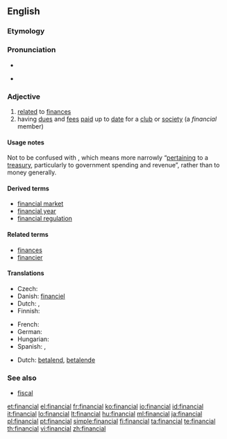 ==English==

===Etymology===
{{suffix|finance|al}}

===Pronunciation===
* {{audio|en-us-financial.ogg|Audio (US)}}

* {{IPA|/faɪˈnænʃəl/}}

===Adjective===
{{en-adj|-}}

# [[relate]]d to [[finance]]s
# having [[due]]s and [[fee]]s [[paid]] up to [[date]] for a [[club]] or [[society]] (a ''financial'' member)

====Usage notes====
Not to be confused with {{term|fiscal}}, which means more narrowly “[[pertaining]] to a [[treasury]], particularly to government spending and revenue”, rather than to money generally.

====Derived terms====
* [[financial market]]
* [[financial year]]
* [[financial regulation]]

====Related terms====
* [[finances]]
* [[financier]]

====Translations====
{{trans-top|related to finances}}
* Czech: {{t+|cs|finanční|m}}
* Danish: [[financiel]]
* Dutch: {{t+|nl|financieel}}, {{t-|nl|financiële}}
* Finnish: {{t+|fi|taloudellinen}}
{{trans-mid}}
* French: {{t+|fr|financier}}
* German: {{t+|de|finanziell}}
* Hungarian: {{t+|hu|pénzügyi}}
* Spanish: {{t+|es|financiero|m}}, {{t-|es|financiera|f}}
{{trans-bottom}}

{{trans-top|paying}}
* Dutch: [[betalend]], [[betalende]]
{{trans-mid}}
{{trans-bottom}}

===See also===
* [[fiscal]]

[[et:financial]]
[[el:financial]]
[[fr:financial]]
[[ko:financial]]
[[io:financial]]
[[id:financial]]
[[it:financial]]
[[lo:financial]]
[[lt:financial]]
[[hu:financial]]
[[ml:financial]]
[[ja:financial]]
[[pl:financial]]
[[pt:financial]]
[[simple:financial]]
[[fi:financial]]
[[ta:financial]]
[[te:financial]]
[[th:financial]]
[[vi:financial]]
[[zh:financial]]